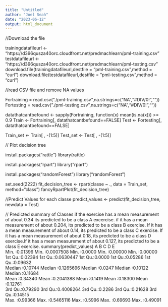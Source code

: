 ---
title: "Untitled"
author: "Joel Seah"
date: "2023-06-12"
output: html_document
---

//Download the file

trainingdatafileurl <- "https://d396qusza40orc.cloudfront.net/predmachlearn/pml-training.csv"
testdatafileurl <- "https://d396qusza40orc.cloudfront.net/predmachlearn/pml-testing.csv"
download.file(trainingdatafileurl,destfile = "pml-training.csv",method = "curl")
download.file(testdatafileurl,destfile = "pml-testing.csv",method = "curl")

//read CSV file and remove NA values

Fortraining = read.csv("./pml-training.csv",na.strings=c("NA","#DIV/0!",""))
Fortesting = read.csv("./pml-testing.csv",na.strings=c("NA","#DIV/0!",""))

datathatcantbefound <- sapply(Fortraining, function(x) mean(is.na(x))) >= 0.9
Train <- Fortraining[, datathatcantbefound==FALSE]
Test  <- Fortesting[, datathatcantbefound==FALSE]

Train_set <- Train[ , -(1:5)]
Test_set  <- Test[ , -(1:5)]


// Plot decision tree

install.packages("rattle")
library(rattle)

install.packages("rpart")
library("rpart")

install.packages("randomForest")
library("randomForest")

set.seed(2222)
fit_decision_tree <- rpart(classe ~ ., data = Train_set, method="class")
fancyRpartPlot(fit_decision_tree)

//Predict Values for each classe
predict_values <- predict(fit_decision_tree, newdata = Test)

// Predicted summary of Classes if the exercise has a mean measurement of about 0.34 its predicted to be a class A excercise. if it has a mean measurement of about 0.204, its predicted to be a class B exercise. If it has a mean measurement of about 0.14, its predicted to be a class C exercise. If it has a mean measurement of about 0.18, its predicted to be a class D exercise.If it has a mean measurement of about 0.127, its predicted to be a class E exercise.
 summary(predict_values)
    A                 B                   C                D                 E          
 Min.   :0.01396   Min.   :0.0007508   Min.   :0.0000   Min.   :0.00000   Min.   :0.00000  
 1st Qu.:0.02394   1st Qu.:0.0630447   1st Qu.:0.0000   1st Qu.:0.05286   1st Qu.:0.09632  
 Median :0.10744   Median :0.1265696   Median :0.0247   Median :0.10122   Median :0.11684  
 Mean   :0.34340   Mean   :0.2041388   Mean   :0.1419   Mean   :0.18300   Mean   :0.12761  
 3rd Qu.:0.79290   3rd Qu.:0.4008264   3rd Qu.:0.2286   3rd Qu.:0.21628   3rd Qu.:0.14515  
 Max.   :0.99366   Max.   :0.5465116   Max.   :0.5996   Max.   :0.69693   Max.   :0.49091  

